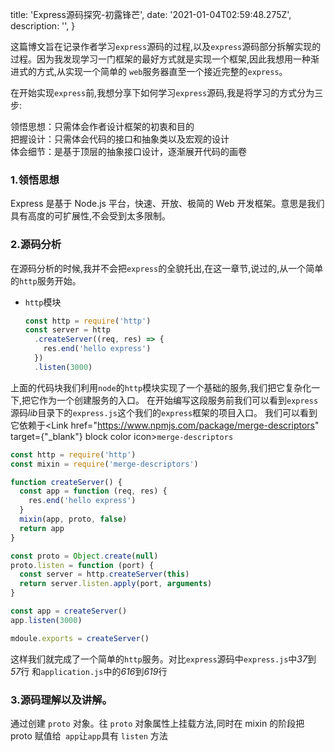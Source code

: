 
  title: 'Express源码探究-初露锋芒',
  date: '2021-01-04T02:59:48.275Z',
  description: '',
}

这篇博文旨在记录作者学习`express`源码的过程,以及`express`源码部分拆解实现的过程。因为我发现学习一门框架的最好方式就是实现一个框架,因此我想用一种渐进式的方式,从实现一个简单的
`web`服务器直至一个接近完整的`express`。

在开始实现`express`前,我想分享下如何学习`express`源码,我是将学习的方式分为三步:

<div style={{ lineHeight: '26px' }}>
  <Dot style={{ marginRight: '5px' }} type="success" />
  领悟思想：只需体会作者设计框架的初衷和目的
</div>
<Spacer />
<div style={{ lineHeight: '26px' }}>
  <Dot style={{ marginRight: '5px' }} type="error" />
  把握设计：只需体会代码的接口和抽象类以及宏观的设计
</div>
<Spacer />
<div style={{ lineHeight: '26px' }}>
  <Dot style={{ marginRight: '5px' }} type="warning" />
  体会细节：是基于顶层的抽象接口设计，逐渐展开代码的画卷
</div>
<Spacer />

### 1.领悟思想

Express 是基于 Node.js 平台，快速、开放、极简的 Web 开发框架。意思是我们具有高度的可扩展性,不会受到太多限制。

### 2.源码分析

在源码分析的时候,我并不会把`express`的全貌托出,在这一章节,说过的,从一个简单的`http`服务开始。

- `http`模块
  ```js
  const http = require('http')
  const server = http
    .createServer((req, res) => {
      res.end('hello express')
    })
    .listen(3000)
  ```

上面的代码块我们利用`node`的`http`模块实现了一个基础的服务,我们把它复杂化一下,把它作为一个创建服务的入口。
在开始编写这段服务前我们可以看到`express`源码*lib*目录下的`express.js`这个我们的`express`框架的项目入口。
我们可以看到它依赖于<Link href="https://www.npmjs.com/package/merge-descriptors" target={"\_blank"} block color icon>`merge-descriptors`</Link>

```js
const http = require('http')
const mixin = require('merge-descriptors')

function createServer() {
  const app = function (req, res) {
    res.end('hello express')
  }
  mixin(app, proto, false)
  return app
}

const proto = Object.create(null)
proto.listen = function (port) {
  const server = http.createServer(this)
  return server.listen.apply(port, arguments)
}

const app = createServer()
app.listen(3000)

mdoule.exports = createServer()
```

这样我们就完成了一个简单的`http`服务。对比`express`源码中`express.js`中*37*到*57*行 和`application.js`中的*616*到*619*行

### 3.源码理解以及讲解。

通过创建 `proto` 对象。往 `proto` 对象属性上挂载方法,同时在 mixin 的阶段把 proto 赋值给` app`让`app`具有 `listen` 方法

<Spacer y={5} />

